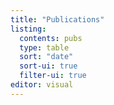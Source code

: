```yaml
---
title: "Publications"
listing: 
  contents: pubs
  type: table
  sort: "date"
  sort-ui: true
  filter-ui: true
editor: visual
---
```

